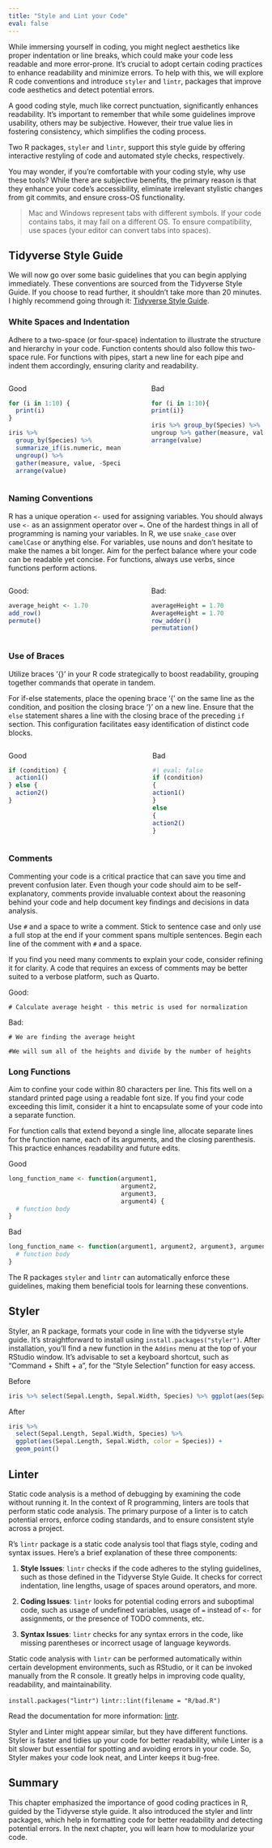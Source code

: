 ```yaml
---
title: "Style and Lint your Code"
eval: false
---
```


While immersing yourself in coding, you might neglect aesthetics like proper indentation or line breaks, which could make your code less readable and more error-prone. It's crucial to adopt certain coding practices to enhance readability and minimize errors. To help with this, we will explore R code conventions and introduce `styler` and `lintr`, packages that improve code aesthetics and detect potential errors.

A good coding style, much like correct punctuation, significantly enhances readability. It's important to remember that while some guidelines improve usability, others may be subjective. However, their true value lies in fostering consistency, which simplifies the coding process.

Two R packages, `styler` and `lintr`, support this style guide by offering interactive restyling of code and automated style checks, respectively.

You may wonder, if you're comfortable with your coding style, why use these tools?
While there are subjective benefits, the primary reason is that they enhance your code's accessibility,
eliminate irrelevant stylistic changes from git commits, and ensure cross-OS functionality.

> Mac and Windows represent tabs with different symbols. If your code contains tabs,
it may fail on a different OS. To ensure compatibility, use spaces (your editor can convert tabs into spaces).

## Tidyverse Style Guide

We will now go over some basic guidelines that you can begin applying immediately. These conventions are sourced from the Tidyverse Style Guide. If you choose to read further, it shouldn't take more than 20 minutes. I highly recommend going through it: [Tidyverse Style Guide](https://style.tidyverse.org/index.html).

### White Spaces and Indentation

Adhere to a two-space (or four-space) indentation to illustrate the structure and hierarchy in your code. Function contents should also follow this two-space rule. For functions with pipes, start a new line for each pipe and indent them accordingly, ensuring clarity and readability.

::::: columns

::: {.column width="48%"}

Good
```r
for (i in 1:10) {
  print(i)
}

iris %>%
  group_by(Species) %>%
  summarize_if(is.numeric, mean) %>%
  ungroup() %>%
  gather(measure, value, -Species) %>%
  arrange(value)
```
:::

::: {.column width="4%"}
<!-- empty column to create gap -->
:::

::: {.column width="48%"}

Bad
```r
for (i in 1:10){
print(i)}

iris %>% group_by(Species) %>% summarize_all(mean) %>%
ungroup %>% gather(measure, value, -Species) %>%
arrange(value)
```
:::

:::::

### Naming Conventions

R has a unique operation `<-` used for assigning variables. You should always use `<-` as an assignment operator over `=`. One of the hardest things in all of programming is naming your variables. In R, we use `snake_case` over `camelCase` or anything else. For variables, use nouns and don't hesitate to make the names a bit longer. Aim for the perfect balance where your code can be readable yet concise. For functions, always use verbs, since functions perform actions.

::::: columns

::: {.column width="48%"}

Good:
```r
average_height <- 1.70
add_row()
permute()
```
:::

::: {.column width="4%"}
<!-- empty column to create gap -->
:::

::: {.column width="48%"}

Bad:
```r
averageHeight = 1.70
AverageHeight = 1.70
row_adder()
permutation()
```

:::

:::::


### Use of Braces

Utilize braces '{}' in your R code strategically to boost readability, grouping together commands that operate in tandem.

For if-else statements, place the opening brace '{' on the same line as the condition, and position the closing brace '}' on a new line. Ensure that the `else` statement shares a line with the closing brace of the preceding `if` section. This configuration facilitates easy identification of distinct code blocks.


::::: columns

::: {.column width="43%"}



Good
```r
if (condition) {
  action1()
} else {
  action2()
}
```
:::

::: {.column width="4%"}
<!-- empty column to create gap -->
:::

::: {.column width="43%"}

Bad
```r
#| eval: false
if (condition) 
{
action1()
}
else 
{
action2()
}
```
:::

:::::

### Comments

Commenting your code is a critical practice that can save you time and prevent confusion later. Even though your code should aim to be self-explanatory, comments provide invaluable context about the reasoning behind your code and help document key findings and decisions in data analysis. 

Use `#` and a space to write a comment. Stick to sentence case and only use a full stop at the end if your comment spans multiple sentences. Begin each line of the comment with `#` and a space.

If you find you need many comments to explain your code, consider refining it for clarity. A code that requires an excess of comments may be better suited to a verbose platform, such as Quarto.



Good: 
```
# Calculate average height - this metric is used for normalization
```


Bad: 
```
# We are finding the average height

#We will sum all of the heights and divide by the number of heights
```



### Long Functions

Aim to confine your code within 80 characters per line. This fits well on a standard printed page using a readable font size. If you find your code exceeding this limit, consider it a hint to encapsulate some of your code into a separate function.

For function calls that extend beyond a single line, allocate separate lines for the function name, each of its arguments, and the closing parenthesis. This practice enhances readability and future edits.


Good
```r
long_function_name <- function(argument1,
                               argument2,
                               argument3,
                               argument4) {
  # function body
}
```


Bad
```r
long_function_name <- function(argument1, argument2, argument3, argument4) {
  # function body
}
```


The R packages `styler` and `lintr` can automatically enforce these guidelines, making them beneficial tools for learning these conventions.


## Styler

Styler, an R package, formats your code in line with the tidyverse style guide. It's straightforward to install using `install.packages("styler")`. After installation, you'll find a new function in the `Addins` menu at the top of your RStudio window. It's advisable to set a keyboard shortcut, such as "Command + Shift + a", for the "Style Selection" function for easy access.

Before
```r
iris %>% select(Sepal.Length, Sepal.Width, Species) %>% ggplot(aes(Sepal.Length, Sepal.Width, color = Species)) + geom_point()
```
After
```r
iris %>%
  select(Sepal.Length, Sepal.Width, Species) %>%
  ggplot(aes(Sepal.Length, Sepal.Width, color = Species)) +
  geom_point()
```

## Linter

Static code analysis is a method of debugging by examining the code without running it. In the context of R programming, linters are tools that perform static code analysis. The primary purpose of a linter is to catch potential errors, enforce coding standards, and to ensure consistent style across a project.

R's `lintr` package is a static code analysis tool that flags style, coding and syntax issues. Here's a brief explanation of these three components:

1. **Style Issues**: `lintr` checks if the code adheres to the styling guidelines, such as those defined in the Tidyverse Style Guide. It checks for correct indentation, line lengths, usage of spaces around operators, and more.

2. **Coding Issues**: `lintr` looks for potential coding errors and suboptimal code, such as usage of undefined variables, usage of `=` instead of `<-` for assignments, or the presence of TODO comments, etc.

3. **Syntax Issues**: `lintr` checks for any syntax errors in the code, like missing parentheses or incorrect usage of language keywords.

Static code analysis with `lintr` can be performed automatically within certain development environments, such as RStudio, or it can be invoked manually from the R console. It greatly helps in improving code quality, readability, and maintainability.

`install.packages("lintr")` 
`lintr::lint(filename = "R/bad.R")`

Read the documentation for more information: [lintr](https://lintr.r-lib.org/index.html).

Styler and Linter might appear similar, but they have different functions. Styler is faster and tidies up your code for better readability, while Linter is a bit slower but essential for spotting and avoiding errors in your code. So, Styler makes your code look neat, and Linter keeps it bug-free.

## Summary

This chapter emphasized the importance of good coding practices in R, guided by the Tidyverse style guide. It also introduced the styler and lintr packages, which help in formatting code for better readability and detecting potential errors. In the next chapter, you will learn how to modularize your code.


